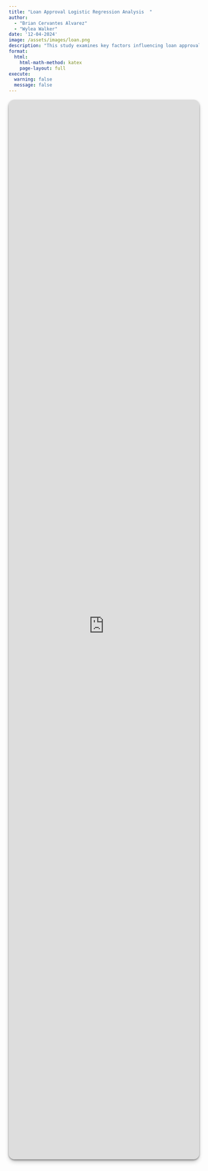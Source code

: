 ```yaml
---
title: "Loan Approval Logistic Regression Analysis  "
author: 
  - "Brian Cervantes Alvarez"
  - "Wylea Walker"
date: '12-04-2024'
image: /assets/images/loan.png
description: "This study examines key factors influencing loan approval using logistic regression and ANOVA on 32,581 simulated applications. Significant predictors include income, home ownership, and loan amount, with higher income increasing approval odds. Unexpected findings, like lower odds for higher credit scores, suggest potential model refinement. ANOVA further explores differences in interest rates and loan-to-income ratios across categories, offering practical insights for both lenders and applicants."
format:
  html:
    html-math-method: katex
    page-layout: full
execute: 
  warning: false
  message: false
---
```


:::{.column-page}

```{=html}
<div style="
  position: relative;
  width: 100%;
  height: 70vh;        /* 70% of the viewport height */
  min-height: 10vh;   /* fallback on very short screens */
  overflow: hidden;
  border-radius: 15px;
  box-shadow: rgba(0, 0, 0, 0.4) 0px 2px 4px,
              rgba(0, 0, 0, 0.3) 0px 7px 13px -3px,
              rgba(0, 0, 0, 0.2) 0px -3px 0px inset;
  margin: 1rem 0;
">
  <iframe 
    src="https://bcervantesalvarez.github.io/Presentations/LoanApproval/"
    title="Loan Approval"
    style="
      position: absolute;
      top: 0;
      left: 0;
      width: 100%;
      height: 100%;
      border: none;
    ">
  </iframe>
</div>
```
:::